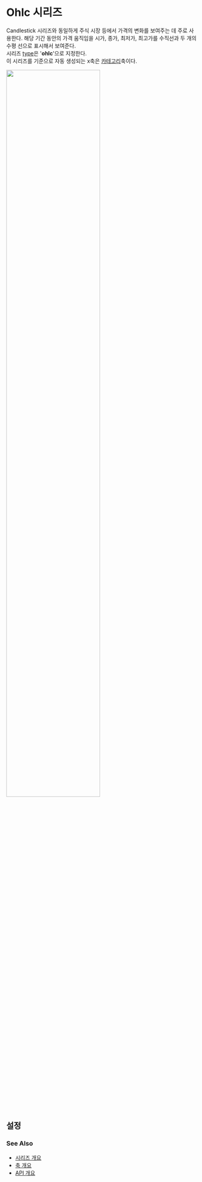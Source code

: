 # Ohlc 시리즈

Candlestick 시리즈와 동일하게 주식 시장 등에서 가격의 변화를 보여주는 데 주로 사용한다.
해당 기간 동안의 가격 움직임을 시가, 종가, 최저가, 최고가를 수직선과 두 개의 수평 선으로 표시해서 보여준다.<br/>
시리즈 [type](/config/config/series#type)은 '**ohlc**'으로 지정한다.<br/>
이 시리즈를 기준으로 자동 생성되는 x축은 [카테고리](/config/config/xAxis/category)축이다.

<img src="/images/guide/series-ohlc-01.png" width="70%" class="border-img"/>

## 설정

### See Also

- [시리즈 개요](/guide/series)
- [축 개요](/guide/axes)
- [API 개요](/docs)